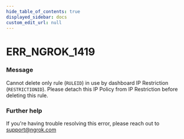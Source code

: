 ```yaml
---
hide_table_of_contents: true
displayed_sidebar: docs
custom_edit_url: null
---
```



# ERR_NGROK_1419

### Message

Cannot delete only rule (`RULEID`) in use by dashboard IP Restriction (`RESTRICTIONID`). Please detach this IP Policy from IP Restriction before deleting this rule.

### Further help

If you're having trouble resolving this error, please reach out to [support@ngrok.com](mailto:support@ngrok.com?subject=Help%20with%20ERR_NGROK_1419)

<ErrorDetails error="err_ngrok_1419" />
